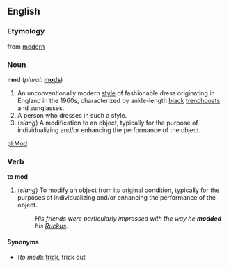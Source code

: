 ==English==

===Etymology===
from [[modern]]

===Noun===
'''mod'''  (''plural:'' '''[[mods]]''')

# An unconventionally modern [[style]] of fashionable dress originating in England in the 1960s, characterized by ankle-length [[black]] [[trenchcoat]]s and sunglasses.
# A person who dresses in such a style.
# (''slang'') A modification to an object, typically for the purpose of individualizing and/or enhancing the performance of the object.

[[pl:Mod]]

===Verb===
'''to mod'''

# (''slang'') To modify an object from its original condition, typically for the purposes of individualizing and/or enhancing the performance of the object.
#: ''His friends were particularly impressed with the way he '''modded''' his [[wikipedia:Honda_Ruckus|Ruckus]].''

====Synonyms====
*(''to mod''): [[trick]], trick out
